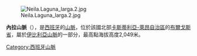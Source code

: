 [[Image:Neila.Laguna_larga.2.jpg|right]]

{{coord|42|2|44|N|3|3|20|W|display=title}}

'''內拉山脈'''（{{lang-es|Sierra de Neila}}），是[[西班牙|西班牙]]的[[山脈|山脈]]，位於該國北部[[卡斯蒂利亞-萊昂自治區|卡斯蒂利亞-萊昂自治區]]的[[布爾戈斯省|布爾戈斯省]]，屬於[[伊比利亞山脈|伊比利亞山脈]]的一部分，最高點海拔高度2,049米。

{{Spain-geo-stub}}
[[Category:西班牙山脈|Category:西班牙山脈]]